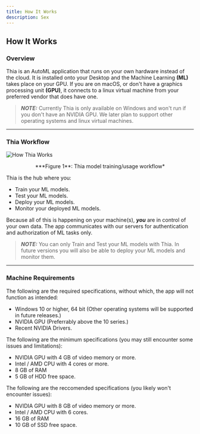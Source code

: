 ```yaml
---
title: How It Works
description: Sex
---
```


## How It Works

### Overview

Thia is an AutoML application that runs on your own hardware instead of the cloud. It is installed
onto your Desktop and the Machine Learning **(ML)** takes place on your GPU. If you are on macOS, or don't
have a graphics processing unit **(GPU)**, it connects to a linux virtual machine from your preferred vendor
that does have one.

> **_NOTE:_** Currently Thia is only available on Windows and won't run if you don't have an NVIDIA GPU.
> We later plan to support other operating systems and linux virtual machines.

---

### Thia Workflow

![How Thia Works][1]

<center>***Figure 1**: Thia model training/usage workflow*</center>

Thia is the hub where you:

-   Train your ML models.
-   Test your ML models.
-   Deploy your ML models.
-   Monitor your deployed ML models.

Because all of this is happening on your machine(s), **_you_** are in control of your own data. The app
communicates with our servers for authentication and authorization of ML tasks only.

> **_NOTE:_** You can only Train and Test your ML models with Thia. In future versions you will also be
> able to deploy your ML models and monitor them.

---

### Machine Requirements

The following are the required specifications, without which, the app will not function as intended:

-   Windows 10 or higher, 64 bit (Other operating systems will be supported in future releases.)
-   NVIDIA GPU (Preferrably above the 10 series.)
-   Recent NVIDIA Drivers.

The following are the minimum specifications (you may still encounter some issues and limitations):

-   NVIDIA GPU with 4 GB of video memory or more.
-   Intel / AMD CPU with 4 cores or more.
-   8 GB of RAM
-   5 GB of HDD free space.

The following are the reccomended specifications (you likely won't encounter issues):

-   NVIDIA GPU with 8 GB of video memory or more.
-   Intel / AMD CPU with 6 cores.
-   16 GB of RAM
-   10 GB of SSD free space.

[1]: /docs/how_thia_works.png 'Thia Workflow'
